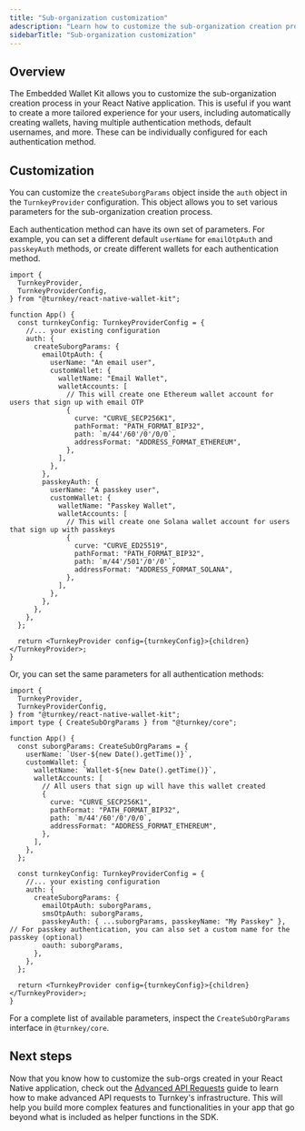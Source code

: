 ```yaml
---
title: "Sub-organization customization"
adescription: "Learn how to customize the sub-organization creation process in your React Native app."
sidebarTitle: "Sub-organization customization"
---
```


## Overview

The Embedded Wallet Kit allows you to customize the sub-organization creation process in your React Native application. This is useful if you want to create a more tailored experience for your users, including automatically creating wallets, having multiple authentication methods, default usernames, and more. These can be individually configured for each authentication method.

## Customization

You can customize the `createSuborgParams` object inside the `auth` object in the `TurnkeyProvider` configuration. This object allows you to set various parameters for the sub-organization creation process.

Each authentication method can have its own set of parameters. For example, you can set a different default `userName` for `emailOtpAuth` and `passkeyAuth` methods, or create different wallets for each authentication method.

```tsx
import {
  TurnkeyProvider,
  TurnkeyProviderConfig,
} from "@turnkey/react-native-wallet-kit";

function App() {
  const turnkeyConfig: TurnkeyProviderConfig = {
    //... your existing configuration
    auth: {
      createSuborgParams: {
        emailOtpAuth: {
          userName: "An email user",
          customWallet: {
            walletName: "Email Wallet",
            walletAccounts: [
              // This will create one Ethereum wallet account for users that sign up with email OTP
              {
                curve: "CURVE_SECP256K1",
                pathFormat: "PATH_FORMAT_BIP32",
                path: `m/44'/60'/0'/0/0`,
                addressFormat: "ADDRESS_FORMAT_ETHEREUM",
              },
            ],
          },
        },
        passkeyAuth: {
          userName: "A passkey user",
          customWallet: {
            walletName: "Passkey Wallet",
            walletAccounts: [
              // This will create one Solana wallet account for users that sign up with passkeys
              {
                curve: "CURVE_ED25519",
                pathFormat: "PATH_FORMAT_BIP32",
                path: `m/44'/501'/0'/0'`,
                addressFormat: "ADDRESS_FORMAT_SOLANA",
              },
            ],
          },
        },
      },
    },
  };

  return <TurnkeyProvider config={turnkeyConfig}>{children}</TurnkeyProvider>;
}
```

Or, you can set the same parameters for all authentication methods:

```tsx
import {
  TurnkeyProvider,
  TurnkeyProviderConfig,
} from "@turnkey/react-native-wallet-kit";
import type { CreateSubOrgParams } from "@turnkey/core";

function App() {
  const suborgParams: CreateSubOrgParams = {
    userName: `User-${new Date().getTime()}`,
    customWallet: {
      walletName: `Wallet-${new Date().getTime()}`,
      walletAccounts: [
        // All users that sign up will have this wallet created
        {
          curve: "CURVE_SECP256K1",
          pathFormat: "PATH_FORMAT_BIP32",
          path: `m/44'/60'/0'/0/0`,
          addressFormat: "ADDRESS_FORMAT_ETHEREUM",
        },
      ],
    },
  };

  const turnkeyConfig: TurnkeyProviderConfig = {
    //... your existing configuration
    auth: {
      createSuborgParams: {
        emailOtpAuth: suborgParams,
        smsOtpAuth: suborgParams,
        passkeyAuth: { ...suborgParams, passkeyName: "My Passkey" }, // For passkey authentication, you can also set a custom name for the passkey (optional)
        oauth: suborgParams,
      },
    },
  };

  return <TurnkeyProvider config={turnkeyConfig}>{children}</TurnkeyProvider>;
}
```

For a complete list of available parameters, inspect the `CreateSubOrgParams` interface in `@turnkey/core`.

## Next steps

Now that you know how to customize the sub-orgs created in your React Native application, check out the [Advanced API Requests](/sdks/react/advanced-api-requests) guide to learn how to make advanced API requests to Turnkey's infrastructure.
This will help you build more complex features and functionalities in your app that go beyond what is included as helper functions in the SDK.
